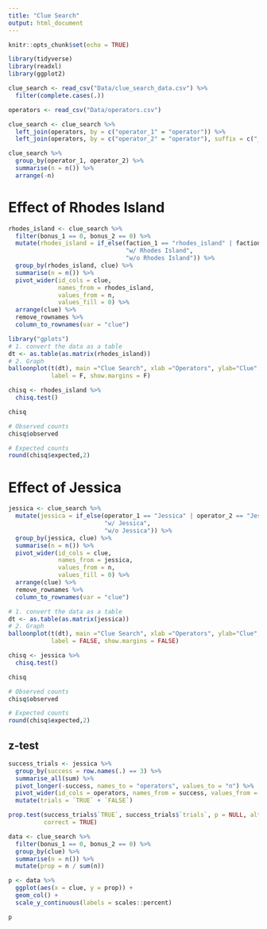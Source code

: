 ```yaml
---
title: "Clue Search"
output: html_document
---
```


```r
knitr::opts_chunk$set(echo = TRUE)
```

```r
library(tidyverse)
library(readxl)
library(ggplot2)
```

```r
clue_search <- read_csv("Data/clue_search_data.csv") %>%
  filter(complete.cases(.))

operators <- read_csv("Data/operators.csv")

clue_search <- clue_search %>%
  left_join(operators, by = c("operator_1" = "operator")) %>%
  left_join(operators, by = c("operator_2" = "operator"), suffix = c("_1", "_2"))
```


```r
clue_search %>%
  group_by(operator_1, operator_2) %>%
  summarise(n = n()) %>%
  arrange(-n)
```

# Effect of Rhodes Island

```r
rhodes_island <- clue_search %>%
  filter(bonus_1 == 0, bonus_2 == 0) %>%
  mutate(rhodes_island = if_else(faction_1 == "rhodes_island" | faction_2 == "rhodes_island",
                                 "w/ Rhodes Island",
                                 "w/o Rhodes Island")) %>%
  group_by(rhodes_island, clue) %>%
  summarise(n = n()) %>%
  pivot_wider(id_cols = clue,
              names_from = rhodes_island,
              values_from = n,
              values_fill = 0) %>%
  arrange(clue) %>%
  remove_rownames %>% 
  column_to_rownames(var = "clue")
```

```r
library("gplots")
# 1. convert the data as a table
dt <- as.table(as.matrix(rhodes_island))
# 2. Graph
balloonplot(t(dt), main ="Clue Search", xlab ="Operators", ylab="Clue",
            label = F, show.margins = F)
```

```r
chisq <- rhodes_island %>%
  chisq.test()

chisq
```

```r
# Observed counts
chisq$observed
```

```r
# Expected counts
round(chisq$expected,2)
```

# Effect of Jessica
```r
jessica <- clue_search %>%
  mutate(jessica = if_else(operator_1 == "Jessica" | operator_2 == "Jessica",
                           "w/ Jessica",
                           "w/o Jessica")) %>%
  group_by(jessica, clue) %>%
  summarise(n = n()) %>%
  pivot_wider(id_cols = clue,
              names_from = jessica,
              values_from = n,
              values_fill = 0) %>%
  arrange(clue) %>%
  remove_rownames %>% 
  column_to_rownames(var = "clue")
```

```r
# 1. convert the data as a table
dt <- as.table(as.matrix(jessica))
# 2. Graph
balloonplot(t(dt), main ="Clue Search", xlab ="Operators", ylab="Clue",
            label = FALSE, show.margins = FALSE)
```

```r
chisq <- jessica %>%
  chisq.test()

chisq
```

```r
# Observed counts
chisq$observed
```

```r
# Expected counts
round(chisq$expected,2)
```


## z-test
```r
success_trials <- jessica %>%
  group_by(success = row.names(.) == 3) %>%
  summarise_all(sum) %>%
  pivot_longer(-success, names_to = "operators", values_to = "n") %>%
  pivot_wider(id_cols = operators, names_from = success, values_from = n) %>%
  mutate(trials = `TRUE` + `FALSE`)

prop.test(success_trials$`TRUE`, success_trials$`trials`, p = NULL, alternative = "two.sided",
          correct = TRUE)
```

```r
data <- clue_search %>%
  filter(bonus_1 == 0, bonus_2 == 0) %>%
  group_by(clue) %>%
  summarise(n = n()) %>% 
  mutate(prop = n / sum(n))

p <- data %>%
  ggplot(aes(x = clue, y = prop)) +
  geom_col() +
  scale_y_continuous(labels = scales::percent)

p
```
